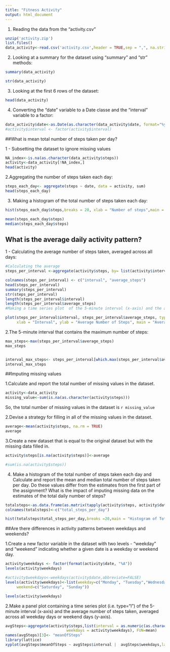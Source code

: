 ```yaml
---
title: "Fitness Activity"
output: html_document
---
```

1. Reading the data from the "activity.csv"



```r
unzip('activity.zip')
list.files()
data_activity<-read.csv('activity.csv',header = TRUE,sep = ",", na.strings = "NA")
```

2. Looking at a summary for the dataset using "summary" and "str" methods:

```r

summary(data_activity)

str(data_activity)
```
3. Looking at the first 6 rows of the dataset:
```r
head(data_activity)

```
4. Converting the "date" variable to a Date classe and the "interval" variable to a factor:
```r
data_activity$date<-as.Date(as.character(data_activity$date, format="%y-%m-%d"))
#activity$interval <- factor(activity$interval)

```

##What is mean total number of steps taken per day?

1 - Subsetting the dataset to ignore missing values
```r
NA_index<-is.na(as.character(data_activity$steps))
activity<-data_activity[!NA_index,]
head(activity)


```
2.Aggregating the number of steps taken each day:
```r
steps_each_day<- aggregate(steps ~ date, data = activity, sum)
head(steps_each_day)
``` 
3. Making a histogram of the total number of steps taken each day:

```r
hist(steps_each_day$steps,breaks = 20, xlab = "Number of steps",main = "Histogram of the total number of steps taken each day",col = "red")
```

```r
mean(steps_each_day$steps)
median(steps_each_day$steps)

```
## What is the average daily activity pattern?

1 - Calculating the average number of steps taken, averaged across all days:

```r
#Calculating the average
steps_per_interval <-aggregate(activity$steps, by= list(activity$interval),mean)

colnames(steps_per_interval) <- c("interval", "average_steps")
head(steps_per_interval)
summary(steps_per_interval)
str(steps_per_interval)
length(steps_per_interval$interval)
length(steps_per_interval$average_steps)
#Making a time series plot  of the 5-minute interval (x-axis) and the average number of steps taken, averaged across all days (y-axis)

plot(steps_per_interval$interval, steps_per_interval$average_steps, type="l",
     xlab = "Interval", ylab = "Average Number of Steps", main = "Average Daily Activity Pattern",  col ="blue")
```
2.The 5-minute interval that contains the maximum number of steps:
```r
max_steps<-max(steps_per_interval$average_steps)
max_steps


interval_max_steps<- steps_per_interval[which.max(steps_per_interval$average_steps),]$interval
interval_max_steps
```
##Imputing missing values

1.Calculate and report the total number of missing values in the dataset.
```r
activity<-data_activity
missing_value<-sum(is.na(as.character(activity$steps)))
```
So, the total number of missing values in the dataset is  `r missing_value`

2.Devise a strategy for filling in all of the missing values in the dataset. 

```r
average<-mean(activity$steps, na.rm = TRUE)
average
```

3.Create a new dataset that is equal to the original dataset but with the missing data filled in.

```r

activity$steps[is.na(activity$steps)]<-average

#sum(is.na(activity$steps))

```
4. Make a histogram of the total number of steps taken each day and Calculate and report the mean and median total number of steps taken per day. Do these values differ from the estimates from the first part of the assignment? What is the impact of imputing missing data on the estimates of the total daily number of steps?

```r
totalsteps<-as.data.frame(as.matrix(tapply(activity$steps, activity$date, sum)))
colnames(totalsteps)<-c("total_steps_per_day")

hist(totalsteps$total_steps_per_day,breaks =20,main = "Histogram of Total Number of Steps per Day on  Impute Value",xlab = "Total Number of Steps per Day",col = "blue" )

```
##Are there differences in activity patterns between weekdays and weekends?

1.Create a new factor variable in the dataset with two levels - "weekday" and "weekend" indicating whether a given date is a weekday or weekend day.

```r
activity$weekdays <- factor(format(activity$date, "%A"))
levels(activity$weekdays)

#activity$weekdays<-weekdays(activity$date,abbreviate=FALSE)
levels(activity$weekdays)<-list(weekday=c("Monday", "Tuesday","Wednesday", "Thursday", "Friday"),
     weekend=c("Saturday", "Sunday"))

levels(activity$weekdays)


```
2.Make a panel plot containing a time series plot (i.e. \color{red}{\verb|type = "l"|}type="l") of the 5-minute interval (x-axis) and the average number of steps taken, averaged across all weekday days or weekend days (y-axis).

```r

avgSteps<-aggregate(activity$steps,list(interval = as.numeric(as.character(activity$interval)), 
                           weekdays = activity$weekdays), FUN=mean)
names(avgSteps)[3]<- "meanOfSteps"
library(lattice)
xyplot(avgSteps$meanOfSteps ~ avgSteps$interval |  avgSteps$weekdays,layout=c(1,2),type = "l",xlab = "Interval", ylab = "Number of steps")
```
